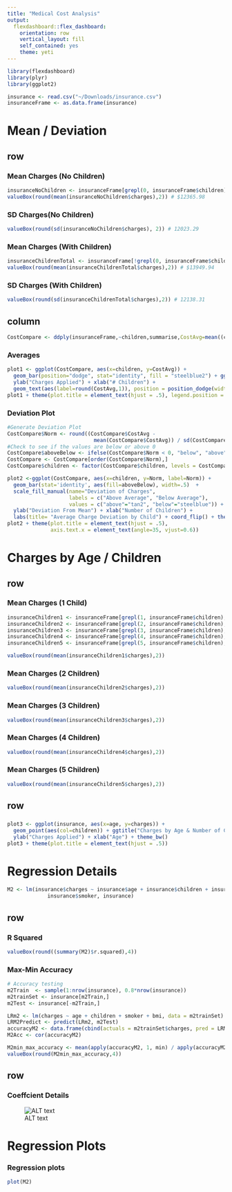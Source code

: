 ```yaml
---
title: "Medical Cost Analysis"
output: 
  flexdashboard::flex_dashboard:
    orientation: row 
    vertical_layout: fill
    self_contained: yes
    theme: yeti
---
```


```r
library(flexdashboard)
library(plyr)
library(ggplot2)
```

```r
insurance <- read.csv("~/Downloads/insurance.csv")
insuranceFrame <- as.data.frame(insurance)
```

Mean / Deviation 
================================================
row
-----------------------------------------------------------------------
### Mean Charges (No Children)

```r
insuranceNoChildren <- insuranceFrame[grepl(0, insuranceFrame$children),]
valueBox(round(mean(insuranceNoChildren$charges),2)) # $12365.98
```

### SD Charges(No Children)

```r
valueBox(round(sd(insuranceNoChildren$charges), 2)) # 12023.29 
```

### Mean Charges (With Children)

```r
insuranceChildrenTotal <- insuranceFrame[!grepl(0, insuranceFrame$children),]
valueBox(round(mean(insuranceChildrenTotal$charges),2)) # $13949.94
```

### SD Charges (With Children)
```r
valueBox(round(sd(insuranceChildrenTotal$charges),2)) # 12138.31
```

column
-----------------------------------------------------------------------

```r
CostCompare <- ddply(insuranceFrame,~children,summarise,CostAvg=mean((charges)))
```

### Averages
```r
plot1 <- ggplot(CostCompare, aes(x=children, y=CostAvg)) +
  geom_bar(position="dodge", stat="identity", fill = "steelblue2") + ggtitle("Average Charges by Child Number") + 
  ylab("Charges Applied") + xlab("# Children") + 
  geom_text(aes(label=round(CostAvg,1)), position = position_dodge(width=1), vjust=-.25) + theme_bw()
plot1 + theme(plot.title = element_text(hjust = .5), legend.position = "none")
```

### Deviation Plot
```r
#Generate Deviation Plot
CostCompare$Norm <- round((CostCompare$CostAvg - 
                            mean(CostCompare$CostAvg)) / sd(CostCompare$CostAvg), 2)
#Check to see if the values are below or above 0
CostCompare$aboveBelow <- ifelse(CostCompare$Norm < 0, "below", "above")
CostCompare <- CostCompare[order(CostCompare$Norm),]
CostCompare$children <- factor(CostCompare$children, levels = CostCompare$children)

plot2 <-ggplot(CostCompare, aes(x=children, y=Norm, label=Norm)) +
  geom_bar(stat='identity', aes(fill=aboveBelow), width=.5)  +
  scale_fill_manual(name="Deviation of Charges", 
                    labels = c("Above Average", "Below Average"), 
                    values = c("above"="tan2", "below"="steelblue")) + 
  ylab("Deviation From Mean") + xlab("Number of Children") +
  labs(title= "Average Charge Deviation by Child") + coord_flip() + theme_bw()
plot2 + theme(plot.title = element_text(hjust = .5),
              axis.text.x = element_text(angle=35, vjust=0.6))
```

Charges by Age / Children
==================================================

row
--------------------------------------------------
### Mean Charges (1 Child)
```r
insuranceChildren1 <- insuranceFrame[grepl(1, insuranceFrame$children),]
insuranceChildren2 <- insuranceFrame[grepl(2, insuranceFrame$children),]
insuranceChildren3 <- insuranceFrame[grepl(3, insuranceFrame$children),]
insuranceChildren4 <- insuranceFrame[grepl(4, insuranceFrame$children),]
insuranceChildren5 <- insuranceFrame[grepl(5, insuranceFrame$children),]

valueBox(round(mean(insuranceChildren1$charges),2))
```

### Mean Charges (2 Children)
```r
valueBox(round(mean(insuranceChildren2$charges),2))
```

### Mean Charges (3 Children)
```r
valueBox(round(mean(insuranceChildren3$charges),2))
```

### Mean Charges (4 Children)
```r
valueBox(round(mean(insuranceChildren4$charges),2))
```

### Mean Charges (5 Children)
```r
valueBox(round(mean(insuranceChildren5$charges),2))
```

row
--------------------------------------------------
###
```r
plot3 <- ggplot(insurance, aes(x=age, y=charges)) +
  geom_point(aes(col=children)) + ggtitle("Charges by Age & Number of Children") + 
  ylab("Charges Applied") + xlab("Age") + theme_bw()
plot3 + theme(plot.title = element_text(hjust = .5))
```


Regression Details 
==================================================
```r
M2 <- lm(insurance$charges ~ insurance$age + insurance$children + insurance$bmi + 
             insurance$smoker, insurance)
```

row
--------------------------------------------------
### R Squared
```r
valueBox(round((summary(M2)$r.squared),4))
```

### Max-Min Accuracy 
```r
# Accuracy testing 
m2Train  <- sample(1:nrow(insurance), 0.8*nrow(insurance))
m2trainSet <- insurance[m2Train,]
m2Test <- insurance[-m2Train,]                       

LRm2 <- lm(charges ~ age + children + smoker + bmi, data = m2trainSet)
LRM2Predict <- predict(LRm2, m2Test)
accuracyM2 <- data.frame(cbind(actuals = m2trainSet$charges, pred = LRM2Predict))
M2Acc <- cor(accuracyM2)

M2min_max_accuracy <- mean(apply(accuracyM2, 1, min) / apply(accuracyM2, 1, max)) 
valueBox(round(M2min_max_accuracy,4))
```

row
-------------------------------------------------
### Coeffcient Details 
![ALT text](/Users/nick/Desktop/R/Insurance Cost/pic1.png)

Regression Plots
==================================================
### Regression plots
```r
plot(M2)
```











